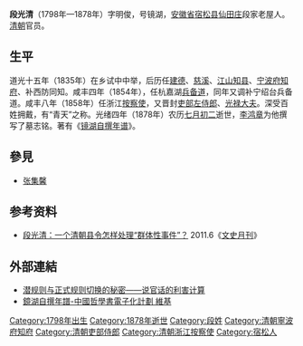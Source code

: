 '''段光清'''（1798年—1878年）字明俊，号镜湖，[[安徽省|安徽省]][[宿松县|宿松县]][[仙田庄|仙田庄]]段家老屋人。[[清朝|清朝]]官员。

== 生平 ==
道光十五年（1835年）在乡试中中举，后历任[[建德市|建德]]、[[慈溪市|慈溪]]、[[江山市|江山]][[知县|知县]]、[[宁波府|宁波府]][[知府|知府]]、补西防同知。咸丰四年（1854年），任杭嘉湖[[兵备道|兵备道]]，同年又调补宁绍台兵备道。咸丰八年（1858年）任浙江[[按察使|按察使]]，又晋封[[吏部|吏部]][[左侍郎|左侍郎]]、[[光禄大夫|光禄大夫]]。深受百姓拥戴，有“青天”之称。光绪四年（1878年）农历[[七月初二|七月初二]]逝世，[[李鸿章|李鸿章]]为他撰写了墓志铭。著有《[[镜湖自撰年谱|镜湖自撰年谱]]》。

==參見==
*[[张集馨|张集馨]]

== 参考资料 ==
* [http://blog.sina.com.cn/s/blog_4ca6fa320100twmm.html 段光清：一个清朝县令怎样处理“群体性事件”？] {{Wayback|url=http://blog.sina.com.cn/s/blog_4ca6fa320100twmm.html |date=20180315020258 }} 2011.6《[[文史月刊|文史月刊]]》

==外部連結==
*[http://blog.sina.com.cn/s/blog_53d4d4c0010000qh.html 潜规则与正式规则切换的秘密——说官话的利害计算] {{Wayback|url=http://blog.sina.com.cn/s/blog_53d4d4c0010000qh.html |date=20151120021453 }}
*[http://ctext.org/wiki.pl?if=gb&res=539967 鏡湖自撰年譜-中國哲學書電子化計劃 維基] {{Wayback|url=http://ctext.org/wiki.pl?if=gb&res=539967 |date=20170305001544 }}

[[Category:1798年出生|Category:1798年出生]]
[[Category:1878年逝世|Category:1878年逝世]]
[[Category:段姓|Category:段姓]]
[[Category:清朝寧波府知府|Category:清朝寧波府知府]]
[[Category:清朝吏部侍郎|Category:清朝吏部侍郎]]
[[Category:清朝浙江按察使|Category:清朝浙江按察使]]
[[Category:宿松人|Category:宿松人]]